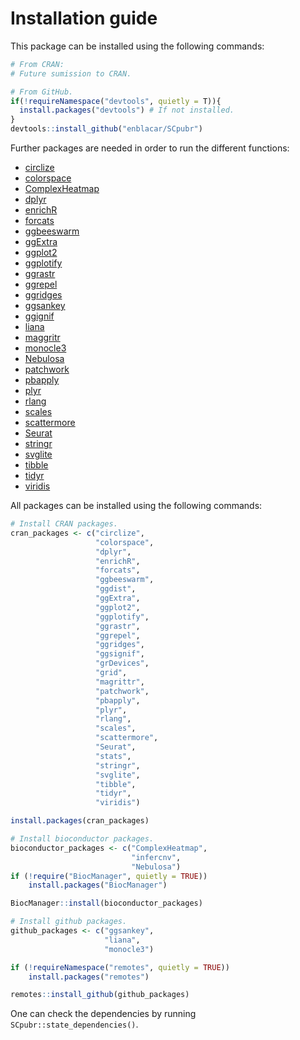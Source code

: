 # Installation guide {-}

This package can be installed using the following commands:
```r
# From CRAN:
# Future sumission to CRAN.

# From GitHub.
if(!requireNamespace("devtools", quietly = T)){
  install.packages("devtools") # If not installed.
}
devtools::install_github("enblacar/SCpubr")

```


Further packages are needed in order to run the different functions:

- [circlize](https://jokergoo.github.io/circlize_book/book/)
- [colorspace](https://cran.r-project.org/web/packages/colorspace/vignettes/colorspace.html)
- [ComplexHeatmap](https://bioconductor.org/packages/release/bioc/html/ComplexHeatmap.html)
- [dplyr](https://dplyr.tidyverse.org/)
- [enrichR](https://cran.r-project.org/web/packages/enrichR/vignettes/enrichR.html)
- [forcats](https://forcats.tidyverse.org/index.html)
- [ggbeeswarm](https://cran.r-project.org/web/packages/ggbeeswarm/index.html)
- [ggExtra](https://cran.r-project.org/web/packages/ggExtra/vignettes/ggExtra.html)
- [ggplot2](https://ggplot2.tidyverse.org/)
- [ggplotify](https://cran.r-project.org/web/packages/ggplotify/index.html/)
- [ggrastr](https://cran.r-project.org/web/packages/ggrastr/vignettes/Raster_geoms.html)
- [ggrepel](https://cran.r-project.org/web/packages/ggrepel/vignettes/ggrepel.html)
- [ggridges](https://cran.r-project.org/web/packages/ggridges/vignettes/introduction.html)
- [ggsankey](https://github.com/davidsjoberg/ggsankey)
- [ggignif](https://cran.r-project.org/web/packages/ggsignif/vignettes/intro.html)
- [liana](https://github.com/saezlab/liana)
- [maggritr](https://cran.r-project.org/web/packages/magrittr/vignettes/magrittr.html)
- [monocle3](https://cole-trapnell-lab.github.io/monocle3/)
- [Nebulosa](http://bioconductor.org/packages/release/bioc/html/Nebulosa.html)
- [patchwork](https://patchwork.data-imaginist.com/)
- [pbapply](https://cran.rstudio.com/web/packages/pbapply/index.html)
- [plyr](https://cran.r-project.org/web/packages/plyr/index.html)
- [rlang](https://cran.r-project.org/web/packages/rlang/index.html)
- [scales](https://cran.r-project.org/web/packages/scales/index.html)
- [scattermore](https://cran.rstudio.com/web/packages/scattermore/index.html)
- [Seurat](https://satijalab.org/seurat/index.html)
- [stringr](https://cran.r-project.org/web/packages/stringr/index.html)
- [svglite](https://cran.r-project.org/web/packages/svglite/index.html)
- [tibble](https://tibble.tidyverse.org/)
- [tidyr](https://tidyr.tidyverse.org/)
- [viridis](https://cran.r-project.org/web/packages/viridis/index.html)


All packages can be installed using the following commands:

```r
# Install CRAN packages.
cran_packages <- c("circlize",
                   "colorspace",
                   "dplyr",
                   "enrichR",
                   "forcats",
                   "ggbeeswarm",
                   "ggdist",
                   "ggExtra",
                   "ggplot2",
                   "ggplotify",
                   "ggrastr",
                   "ggrepel",
                   "ggridges",
                   "ggsignif",
                   "grDevices",
                   "grid",
                   "magrittr",
                   "patchwork",
                   "pbapply",
                   "plyr",
                   "rlang",
                   "scales",
                   "scattermore",
                   "Seurat",
                   "stats",
                   "stringr",
                   "svglite",
                   "tibble",
                   "tidyr",
                   "viridis")

install.packages(cran_packages)

# Install bioconductor packages.
bioconductor_packages <- c("ComplexHeatmap",
                           "infercnv",
                           "Nebulosa")
if (!require("BiocManager", quietly = TRUE))
    install.packages("BiocManager")

BiocManager::install(bioconductor_packages)

# Install github packages.
github_packages <- c("ggsankey",
                     "liana",
                     "monocle3")

if (!requireNamespace("remotes", quietly = TRUE))
    install.packages("remotes")

remotes::install_github(github_packages)
```

One can check the dependencies by running `SCpubr::state_dependencies()`.

